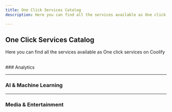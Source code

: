 ```yaml
---
title: One Click Services Catalog
description: Here you can find all the services available as One click services on Coolify

---
```



## One Click Services Catalog
Here you can find all the services available as One click services on Coolify

<Searchz />

<br />
### Analytics
<CardImages>
  <CardImage
    title="Umami"
    description="A lightweight, open-source web analytics tool that prioritizes user privacy by not using cookies."
    href="/service"
    imageSrc="/images/0.png"
    eventName="NPM card"
  />
  <CardImage
    title="Plausible"
    description="A lightweight, open-source web analytics tool that prioritizes user privacy by not using cookies."
    href="/package-managers/javascript/pnpm"
    imageSrc="/images/2.png"
    eventName="PNPM card"
  />
  <CardImage
    title="AnythingLLM"
    description="A easiest to use, all-in-one AI application that can do RAG, AI Agents, and much more."
    href="/package-managers/javascript/npm"
    imageSrc="/images/1.png"
    eventName="NPM card"
  />
</CardImages>


---

### AI & Machine Learning
<CardImages>
  <CardImage
    title="AnythingLLM"
    description="A easiest to use, all-in-one AI application that can do RAG, AI Agents, and much more."
    href="/package-managers/javascript/npm"
    imageSrc="/images/1.png"
    eventName="NPM card"
  />
  <CardImage
    title="Plausible"
    description="A lightweight, open-source web analytics tool that prioritizes user privacy by not using cookies."
    href="/package-managers/javascript/pnpm"
    imageSrc="/images/2.png"
    eventName="PNPM card"
  />
  <CardImage
    title="Nitropage"
    description="An extensible, drag and drop website builder based on SolidStart, completely free and open source."
    href="/images/deployment-tools/coolify/aws-s3-backup/header.webp"
    imageSrc="/images/3.png"
    eventName="YARN card"
  />
</CardImages>

---

### Media & Entertainment
<CardImages>
  <CardImage
    title="AnythingLLM"
    description="A easiest to use, all-in-one AI application that can do RAG, AI Agents, and much more."
    imageSrc="/images/1.png"
    eventName="NPM card"
  />
  <CardImage
    title="Plausible"
    description="A lightweight, open-source web analytics tool that prioritizes user privacy by not using cookies."
    imageSrc="/images/2.png"
    eventName="PNPM card"
  />
  <CardImage
    title="Nitropage"
    description="An extensible, drag and drop website builder based on SolidStart, completely free and open source."
    imageSrc="/images/3.png"
    eventName="YARN card"
  />
</CardImages>
